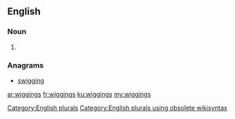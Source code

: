 ==English==

===Noun===
{{head|en}}

# {{plural of|wigging}}

===Anagrams===
* [[swigging#English|swigging]]

[[Category:English plurals]][[Category:English plurals using obsolete wikisyntax]]

[[ar:wiggings]]
[[fr:wiggings]]
[[ku:wiggings]]
[[my:wiggings]]